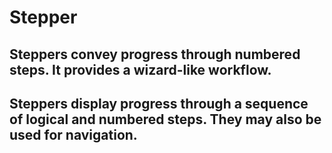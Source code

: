 
<Meta title="Components/Interface/Stepper/Overview" />

<style>{`

`}</style>

# Stepper

## Steppers convey progress through numbered steps. It provides a wizard-like workflow.

## Steppers display progress through a sequence of logical and numbered steps. They may also be used for navigation.

<Story id="components-interface-stepper--default" />
